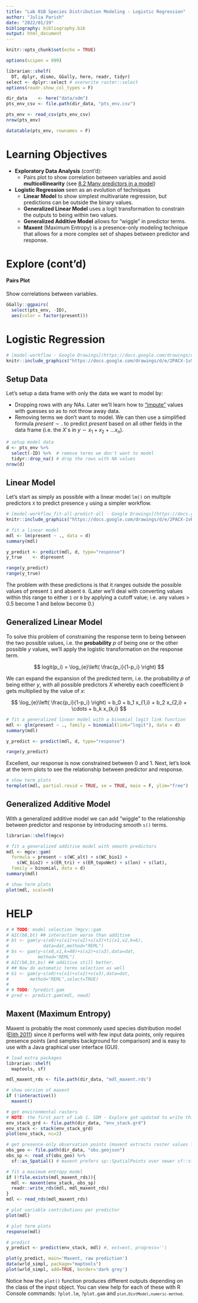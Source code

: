 ```yaml
---
title: "Lab 01B Species Distribution Modeling - Logistic Regression"
author: "Julia Parish"
date: "2022/01/19"
bibliography: bibliography.bib
output: html_document
---
```


```r
knitr::opts_chunk$set(echo = TRUE)

options(scipen = 999)
```

```r
librarian::shelf(
  DT, dplyr, dismo, GGally, here, readr, tidyr)
select <- dplyr::select # overwrite raster::select
options(readr.show_col_types = F)

dir_data    <- here("data/sdm")
pts_env_csv <- file.path(dir_data, "pts_env.csv")

```

```r
pts_env <- read_csv(pts_env_csv)
nrow(pts_env)

datatable(pts_env, rownames = F)
```

# Learning Objectives {-}

- **Exploratory Data Analysis** (cont'd): 
  - Pairs plot to show correlation between variables and avoid **multicollinearity** (see [8.2 Many predictors in a model](https://openintro-ims.netlify.app/model-mlr.html#many-predictors-in-a-model))
- **Logistic Regression** seen as an evolution of techniques
  - **Linear Model** to show simplest multivariate regression, but predictions can be outside the binary values.
  - **Generalized Linear Model** uses a logit transformation to constrain the outputs to being within two values.
  - **Generalized Additive Model** allows for "wiggle" in predictor terms.
  - **Maxent** (Maximum Entropy) is a presence-only modeling technique that allows for a more complex set of shapes between predictor and response.

# Explore (cont'd)

#### Pairs Plot
Show correlations between variables. 

```r
GGally::ggpairs(
  select(pts_env, -ID),
  aes(color = factor(present)))
```

# Logistic Regression

```r
# [model-workflow - Google Drawings](https://docs.google.com/drawings/d/1bnevzcNpkRtopo3jagpwBy0IyNN-uh_mVJXvQg4WRtU/edit)
knitr::include_graphics("https://docs.google.com/drawings/d/e/2PACX-1vSab7DR3sDS1aoRWNDCfb8NUDE5a1P701NIZrb5zb5ss3RAhvfLJxuRLhHpJpKAW8krtGRkwm-jKa1Y/pub?w=932&h=344")
```

## Setup Data

Let's setup a data frame with only the data we want to model by:

- Dropping rows with any NAs. Later we'll learn how to ["impute"](https://bbest.github.io/eds232-ml/glossary.html#imputation) values with guesses so as to not throw away data.
- Removing terms we don't want to model. We can then use a simplified formula $present \sim .$ to predict $present$ based on all other fields in the data frame (i.e. the $X$`s in $y \sim x_1 + x_2 + ... x_n$).

```r
# setup model data
d <- pts_env %>% 
  select(-ID) %>%  # remove terms we don't want to model
  tidyr::drop_na() # drop the rows with NA values
nrow(d)
```

## Linear Model

Let's start as simply as possible with a linear model `lm()` on multiple predictors `X` to predict presence `y` using a simpler workflow.

```r
# [model-workflow_fit-all-predict-all - Google Drawings](https://docs.google.com/drawings/d/1JtWF-4dltWR0hSAZBGaqQdLShReLVjLhKZG8iRpVY2A/edit)
knitr::include_graphics("https://docs.google.com/drawings/d/e/2PACX-1vRRvQdrDELT9QRPJxj8ooPvABgjQ-qqjzC0Ri9Hhv6n1O7N31eb4o6c7ZhZd6QtQ7XgZybNhUBESK9L/pub?w=572&h=170")
```


```r
# fit a linear model
mdl <- lm(present ~ ., data = d)
summary(mdl)

y_predict <- predict(mdl, d, type="response")
y_true    <- d$present

range(y_predict)
range(y_true)
```

The problem with these predictions is that it ranges outside the possible values of present `1` and absent `0`. (Later we'll deal with converting values within this range to either `1` or `0` by applying a cutoff value; i.e. any values > 0.5 become 1 and below become 0.)

## Generalized Linear Model

To solve this problem of constraining the response term to being between the two possible values, i.e. the **probability** $p$ of being one or the other possible $y$ values, we'll apply the logistic transformation on the response term.

$$
logit(p_i) = \log_{e}\left( \frac{p_i}{1-p_i} \right)
$$

We can expand the expansion of the predicted term, i.e. the probability $p$ of being either $y$, with all possible predictors $X$ whereby each coeefficient $b$ gets multiplied by the value of $x$:

$$
\log_{e}\left( \frac{p_i}{1-p_i} \right) = b_0 + b_1 x_{1,i} + b_2 x_{2,i} + \cdots + b_k x_{k,i}
$$

```r
# fit a generalized linear model with a binomial logit link function
mdl <- glm(present ~ ., family = binomial(link="logit"), data = d)
summary(mdl)

y_predict <- predict(mdl, d, type="response")

range(y_predict)
```

Excellent, our response is now constrained between 0 and 1. Next, let's look at the term plots to see the relationship between predictor and response.

```r
# show term plots
termplot(mdl, partial.resid = TRUE, se = TRUE, main = F, ylim="free")
```

## Generalized Additive Model

With a generalized additive model we can add "wiggle" to the relationship between predictor and response by introducing smooth `s()` terms.

```r
librarian::shelf(mgcv)

# fit a generalized additive model with smooth predictors
mdl <- mgcv::gam(
  formula = present ~ s(WC_alt) + s(WC_bio1) + 
    s(WC_bio2) + s(ER_tri) + s(ER_topoWet) + s(lon) + s(lat), 
  family = binomial, data = d)
summary(mdl)

# show term plots
plot(mdl, scale=0)
```

# HELP

```r
# # TODO: model selection ?mgcv::gam
# AIC(b0,bt) ## interaction worse than additive
# bt <- gam(y~s(x0)+s(x1)+s(x2)+s(x3)+ti(x1,x2,k=6),
#             data=dat,method="REML")
# bs <- gam(y~s(x0,x1,k=40)+s(x2)+s(x3),data=dat,
#           method="REML")
# AIC(b0,bt,bs) ## additive still better.
# ## Now do automatic terms selection as well
# b1 <- gam(y~s(x0)+s(x1)+s(x2)+s(x3),data=dat,
#        method="REML",select=TRUE)
# 
# # TODO: ?predict.gam
# pred <- predict.gam(mdl, newd)
```

## Maxent (Maximum Entropy)

Maxent is probably the most commonly used species distribution model ([Elith 2011](http://dx.doi.org/10.1111/j.1472-4642.2010.00725.x)) since it performs well with few input data points, only requires presence points (and samples background for comparison) and is easy to use with a Java graphical user interface (GUI).

```r
# load extra packages
librarian::shelf(
  maptools, sf)

mdl_maxent_rds <- file.path(dir_data, "mdl_maxent.rds")

# show version of maxent
if (!interactive())
  maxent()

# get environmental rasters
# NOTE: the first part of Lab 1. SDM - Explore got updated to write this clipped environmental raster stack
env_stack_grd <- file.path(dir_data, "env_stack.grd")
env_stack <- stack(env_stack_grd)
plot(env_stack, nc=2)

# get presence-only observation points (maxent extracts raster values for you)
obs_geo <- file.path(dir_data, "obs.geojson")
obs_sp <- read_sf(obs_geo) %>% 
  sf::as_Spatial() # maxent prefers sp::SpatialPoints over newer sf::sf class

# fit a maximum entropy model
if (!file.exists(mdl_maxent_rds)){
  mdl <- maxent(env_stack, obs_sp)
  readr::write_rds(mdl, mdl_maxent_rds)
}
mdl <- read_rds(mdl_maxent_rds)

# plot variable contributions per predictor
plot(mdl)

# plot term plots
response(mdl)

# predict
y_predict <- predict(env_stack, mdl) #, ext=ext, progress='')

plot(y_predict, main='Maxent, raw prediction')
data(wrld_simpl, package="maptools")
plot(wrld_simpl, add=TRUE, border='dark grey')
```

Notice how the `plot()` function produces different outputs depending on the class of the input object. You can view help for each of these with R Console commands: `?plot.lm`, `?plot.gam` and <code  class="r">`plot,DistModel,numeric-method`</code>.

